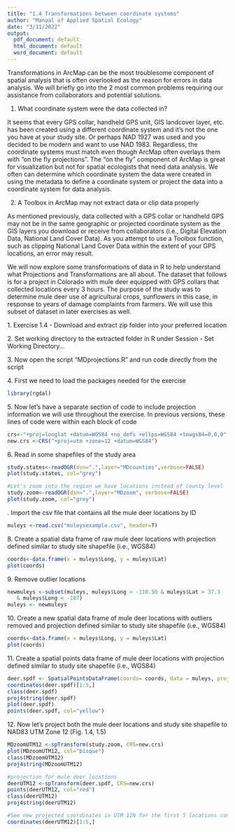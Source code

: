 ---
title: "1.4 Transformations between coordinate systems"
author: "Manual of Applied Spatial Ecology"
date: "3/11/2022"
output:
  pdf_document: default
  html_document: default
  word_document: default
---
Transformations in ArcMap can be the most troublesome component of spatial analysis that is often overlooked as the reason for errors in data analysis. We will briefly go into the 2 most common problems requiring our assistance from collaborators and potential solutions.

1. What coordinate system were the data collected in?

It seems that every GPS collar, handheld GPS unit, GIS landcover layer, etc. has been created using a different coordinate system and it's not the one you have at your study site. Or perhaps NAD 1927 was used and you decided to be modern and want to use NAD 1983. Regardless, the coordinate systems must match even though ArcMap often overlays them with "on the fly projections". The "on the fly" component of ArcMap is great for visualization but not for spatial ecologists that need data analysis. We often can determine which coordinate system the data were created in using the metadata to define a coordinate system or project the data into a coordinate system for data analysis.

2. A Toolbox in ArcMap may not extract data or clip data properly

As mentioned previously, data collected with a GPS collar or handheld GPS may not be in the same geographic or projected coordinate system as the GIS layers you download or receive from collaborators (i.e., Digital Elevation Data, National Land Cover Data). As you attempt to use a Toolbox function, such as clipping National Land Cover Data within the extent of your GPS locations, an error may result.

We will now explore some transformations of data in R to help understand what Projections and Transformations are all about. The dataset that follows is for a project in Colorado with mule deer equipped with GPS collars that collected locations every 3 hours. The purpose of the study was to determine mule deer use of agricultural crops, sunflowers in this case, in response to years of damage complaints from farmers. We will use this subset of dataset in later exercises as well.

1\. Exercise 1.4 - Download and extract zip folder into your preferred location

2\. Set working directory to the extracted folder in R under Session - Set Working Directory...

3\. Now open the script "MDprojections.R" and run code directly from the script

4\. First we need to load the packages needed for the exercise
```{r warning=FALSE, message=FALSE}
library(rgdal)
```
5\. Now let's have a separate section of code to include projection information we will use throughout the exercise. In previous versions, these lines of code were within each block of code
```{r}
crs<-"+proj=longlat +datum=WGS84 +no_defs +ellps=WGS84 +towgs84=0,0,0"
new.crs <-CRS("+proj=utm +zone=12 +datum=WGS84")
```
6\. Read in some shapefiles of the study area
```{r}
study.states<-readOGR(dsn=".",layer="MDcounties",verbose=FALSE)
plot(study.states, col="grey")

#Let's zoom into the region we have locations instead of county level
study.zoom<-readOGR(dsn=".",layer="MDzoom", verbose=FALSE)
plot(study.zoom, col="grey")
```
\newline
7\. Import the csv file that contains all the mule deer locations by ID
```{r}
muleys <-read.csv("muleysexample.csv", header=T)
```
8\. Create a spatial data frame of raw mule deer locations with projection defined similar to study site shapefile (i.e., WGS84)
```{r}
coords<-data.frame(x = muleys$Long, y = muleys$Lat)
plot(coords)
```
9\. Remove outlier locations
```{r}
newmuleys <-subset(muleys, muleys$Long > -110.50 & muleys$Lat > 37.3 
   & muleys$Long < -107)
muleys <- newmuleys
```
10\. Create a new spatial data frame of mule deer locations with outliers removed and projection defined similar to study site shapefile (i.e., WGS84)
```{r eval=FALSE}
coords<-data.frame(x = muleys$Long, y = muleys$Lat)
plot(coords)
```
11\. Create a spatial points data frame of mule deer locations with projection defined similar to study site shapefile (i.e., WGS84)
```{r eval=FALSE}
deer.spdf <- SpatialPointsDataFrame(coords= coords, data = muleys, proj4string = CRS(crs))
coordinates(deer.spdf)[1:5,]
class(deer.spdf)
proj4string(deer.spdf)
plot(deer.spdf)
points(deer.spdf, col="yellow")
```
12\. Now let's project both the mule deer locations and study site shapefile to NAD83 UTM Zone 12 (Fig. 1.4, 1.5)
```{r eval=FALSE}
MDzoomUTM12 <-spTransform(study.zoom, CRS=new.crs)
plot(MDzoomUTM12, col="bisque")
class(MDzoomUTM12)
proj4string(MDzoomUTM12)

#projection for mule deer locations
deerUTM12 <-spTransform(deer.spdf, CRS=new.crs)
points(deerUTM12, col="red")
class(deerUTM12)
proj4string(deerUTM12)

#See new projected coordinates in UTM 12N for the first 5 locations compared to similar line of code above in latitude/longitude
coordinates(deerUTM12)[1:5,]
```

